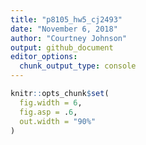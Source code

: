 ```yaml
---
title: "p8105_hw5_cj2493"
date: "November 6, 2018"
author: "Courtney Johnson"
output: github_document
editor_options: 
  chunk_output_type: console
---
```


```r
knitr::opts_chunk$set(
  fig.width = 6,
  fig.asp = .6,
  out.width = "90%"
)
```

